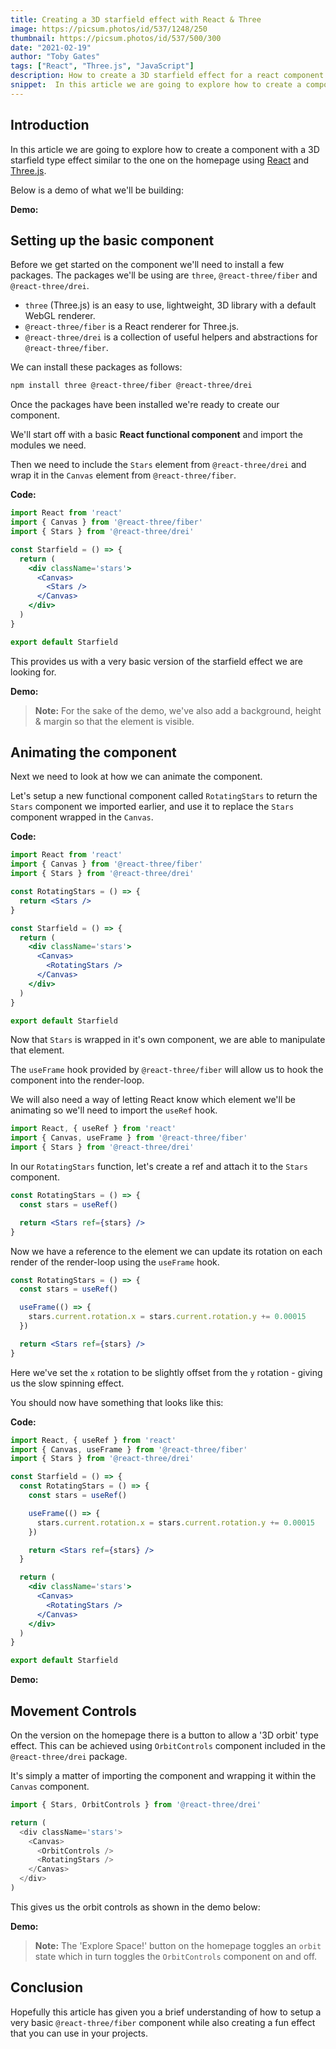 ```yaml
---
title: Creating a 3D starfield effect with React & Three
image: https://picsum.photos/id/537/1248/250
thumbnail: https://picsum.photos/id/537/500/300
date: "2021-02-19"
author: "Toby Gates"
tags: ["React", "Three.js", "JavaScript"]
description: How to create a 3D starfield effect for a react component using React Three and React Three Fiber.
snippet:  In this article we are going to explore how to create a component with a 3D starfield type effect similar to the one...
---
```


## Introduction

In this article we are going to explore how to create a component with a 3D starfield type effect similar to the one on the homepage using [React](https://reactjs.org/) and [Three.js](https://threejs.org/).

Below is a demo of what we'll be building:

**Demo:**

<StarsDemo1 />

## Setting up the basic component

Before we get started on the component we'll need to install a few packages. The packages we'll be using are `three`, `@react-three/fiber` and `@react-three/drei`.

- `three` (Three.js) is an easy to use, lightweight, 3D library with a default WebGL renderer.
- `@react-three/fiber` is a React renderer for Three.js.
- `@react-three/drei` is a collection of useful helpers and abstractions for `@react-three/fiber`.

We can install these packages as follows:

```bash
npm install three @react-three/fiber @react-three/drei
```

Once the packages have been installed we're ready to create our component.

We'll start off with a basic **React functional component** and import the modules we need.

Then we need to include the `Stars` element from `@react-three/drei` and wrap it in the `Canvas` element from `@react-three/fiber`.

**Code:**

```jsx
import React from 'react'
import { Canvas } from '@react-three/fiber'
import { Stars } from '@react-three/drei'

const Starfield = () => {
  return (
    <div className='stars'>
      <Canvas>
        <Stars />
      </Canvas>
    </div>
  )
}

export default Starfield
```

This provides us with a very basic version of the starfield effect we are looking for.

**Demo:**

<StarsDemo2 />

> **Note:** For the sake of the demo, we've also add a background, height & margin so that the element is visible.

## Animating the component

Next we need to look at how we can animate the component.

Let's setup a new functional component called `RotatingStars` to return the `Stars` component we imported earlier, and use it to replace the `Stars` component wrapped in the `Canvas`.

**Code:**

```jsx
import React from 'react'
import { Canvas } from '@react-three/fiber'
import { Stars } from '@react-three/drei'

const RotatingStars = () => {
  return <Stars />
}

const Starfield = () => {
  return (
    <div className='stars'>
      <Canvas>
        <RotatingStars />
      </Canvas>
    </div>
  )
}

export default Starfield
```

Now that `Stars` is wrapped in it's own component, we are able to manipulate that element.

The `useFrame` hook provided by `@react-three/fiber` will allow us to hook the component into the render-loop.

We will also need a way of letting React know which element we'll be animating so we'll need to import the `useRef` hook.

```jsx
import React, { useRef } from 'react'
import { Canvas, useFrame } from '@react-three/fiber'
import { Stars } from '@react-three/drei'
```

In our `RotatingStars` function, let's create a ref and attach it to the `Stars` component.

```jsx
const RotatingStars = () => {
  const stars = useRef()

  return <Stars ref={stars} />
}
```

Now we have a reference to the element we can update its rotation on each render of the render-loop using the `useFrame` hook.

```jsx
const RotatingStars = () => {
  const stars = useRef()

  useFrame(() => {
    stars.current.rotation.x = stars.current.rotation.y += 0.00015
  })

  return <Stars ref={stars} />
}
```

Here we've set the `x` rotation to be slightly offset from the `y` rotation - giving us the slow spinning effect.

You should now have something that looks like this:

**Code:**

```jsx
import React, { useRef } from 'react'
import { Canvas, useFrame } from '@react-three/fiber'
import { Stars } from '@react-three/drei'

const Starfield = () => {
  const RotatingStars = () => {
    const stars = useRef()

    useFrame(() => {
      stars.current.rotation.x = stars.current.rotation.y += 0.00015
    })

    return <Stars ref={stars} />
  }

  return (
    <div className='stars'>
      <Canvas>
        <RotatingStars />
      </Canvas>
    </div>
  )
}

export default Starfield
```

**Demo:**

<StarsDemo3 />

## Movement Controls

On the version on the homepage there is a button to allow a '3D orbit' type effect. This can be achieved using `OrbitControls` component included in the `@react-three/drei` package.

It's simply a matter of importing the component and wrapping it within the `Canvas` component.

```js
import { Stars, OrbitControls } from '@react-three/drei'
```

```js
return (
  <div className='stars'>
    <Canvas>
      <OrbitControls />
      <RotatingStars />
    </Canvas>
  </div>
)
```

This gives us the orbit controls as shown in the demo below:

**Demo:**

<StarsDemo1 />

> **Note:** The 'Explore Space!' button on the homepage toggles an `orbit` state which in turn toggles the `OrbitControls` component on and off.

## Conclusion

Hopefully this article has given you a brief understanding of how to setup a very basic `@react-three/fiber` component while also creating a fun effect that you can use in your projects.